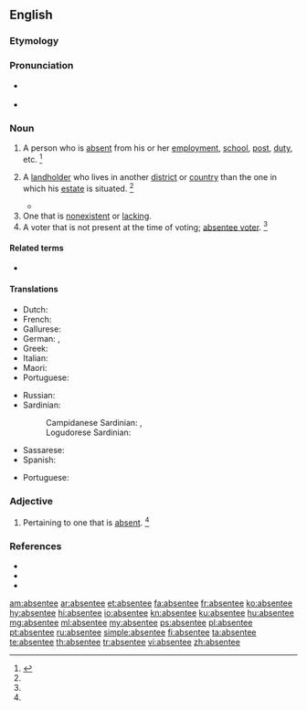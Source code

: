 {{also|absentée}}
==English==
{{wikipedia|dab=absentee}}

===Etymology===
{{suffix|absent|ee|lang=en}}

===Pronunciation===
* {{a|US}} {{IPA|/ˌæb.sn̩ˈti/|lang=en}}
* {{rhymes|iː|lang=en}}

===Noun===
{{en-noun}}

# A person who is [[absent]] from his or her [[employment]], [[school]], [[post]], [[duty]], etc. {{defdate|First attested around 1350 to 1470.}}<ref name=SOED>{{R:SOED5|page=8}}</ref>
# {{lb|en|chiefly|British|historical}} A [[landholder]] who lives in another [[district]] or [[country]] than the one in which his [[estate]] is situated. {{defdate|First attested in the early 17<sup>th</sup> century.}}<ref name=SOED/>
#* {{quote-book|year=1840|author=[[w:George Byron, 6th Baron Byron|Lord Byron]]|chapter=Letter 374: to Mr. Moore (24 May 1820)|title=The Works of Lord Byron: With His Letters and Journals, and His Life|editor=John Murray|page=317|passage=My trustees are going to lend Earl Blessington sixty thousand pounds (at six per cent.) on a Dublin mortgage. Only think of my becoming an Irish '''absentee'''!}}
# One that is [[nonexistent]] or [[lacking]].
# A voter that is not present at the time of voting; [[absentee voter]]. {{defdate|First attested in the early 20<sup>th</sup> century.}}<ref name=SOED/>

====Related terms====
* {{l|en|absenteeism}}

====Translations====
{{trans-top|A person who is absent}}
* Dutch: {{t+|nl|afwezige}}
* French: {{t+|fr|absent|m}}
* Gallurese: {{t|sdn|assenti}}
* German: {{t|de|Abwesender|m}}, {{t|de|Abwesende|f}}
* Greek: {{t+|el|απών|m|sc=Grek}}
* Italian: {{t+|it|assente}}
* Maori: {{t|mi|kaitakē}}
* Portuguese: {{t+|pt|ausente|m|f}}
{{trans-mid}}
* Russian: {{t+|ru|отсу́тствующий|m}}
* Sardinian:
*: Campidanese Sardinian: {{t|sc|ausente}}, {{t|sc|stesiau}}
*: Logudorese Sardinian: {{t|sc|ausente}}
* Sassarese: {{t|sdc|assenti}}
* Spanish: {{t+|es|ausente|m|f}}
{{trans-bottom}}
{{trans-top|A landholder who lives in another district or country than the one in which his estate is situated}}
{{trans-mid}}
* Portuguese: {{t|pt|absentista|m|f}}
{{trans-bottom}}

===Adjective===
{{en-adj|-}}

# {{lb|en|attributive}} Pertaining to one that is [[absent]]. {{defdate|First attested in the mid 19<sup>th</sup> century.}}<ref name=SOED/>

===References===
* {{R:Webster 1828|absentee}}
* {{R:Webster 1913|absentee}}
* {{R:Dictionary.com|absentee}}
<references/>

[[am:absentee]]
[[ar:absentee]]
[[et:absentee]]
[[fa:absentee]]
[[fr:absentee]]
[[ko:absentee]]
[[hy:absentee]]
[[hi:absentee]]
[[io:absentee]]
[[kn:absentee]]
[[ku:absentee]]
[[hu:absentee]]
[[mg:absentee]]
[[ml:absentee]]
[[my:absentee]]
[[ps:absentee]]
[[pl:absentee]]
[[pt:absentee]]
[[ru:absentee]]
[[simple:absentee]]
[[fi:absentee]]
[[ta:absentee]]
[[te:absentee]]
[[th:absentee]]
[[tr:absentee]]
[[vi:absentee]]
[[zh:absentee]]